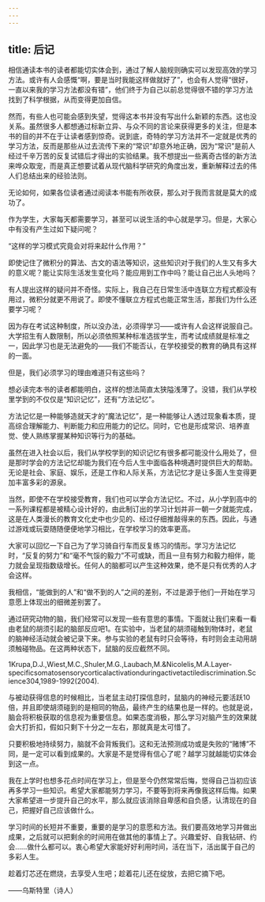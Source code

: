```yaml
---
---
---
```

title: 后记
---




相信通读本书的读者都能切实体会到，通过了解人脑规则确实可以发现高效的学习方法。或许有人会感慨“啊，要是当时我能这样做就好了”，也会有人觉得“很好，一直以来我的学习方法都没有错”，他们终于为自己以前总觉得很不错的学习方法找到了科学根据，从而变得更加自信。

然而，有些人也可能会感到失望，觉得这本书并没有写出什么新颖的东西。这也没关系。虽然很多人都想通过标新立异、与众不同的言论来获得更多的关注，但是本书的目的并不在于让读者感到惊奇。说到底，奇特的学习方法并不一定就是优秀的学习方法，反而是那些从过去流传下来的“常识”却意外地正确，因为“常识”是前人经过千辛万苦的反复试错后才得出的实验结果。我不想提出一些离奇古怪的新方法来哗众取宠，而是真正想要试着从现代脑科学研究的角度出发，重新解释过去的伟人们总结出来的经验法则。

无论如何，如果各位读者通过阅读本书能有所收获，那么对于我而言就是莫大的成功了。

作为学生，大家每天都需要学习，甚至可以说生活的中心就是学习。但是，大家心中有没有产生过如下疑问呢？

“这样的学习模式究竟会对将来起什么作用？”

即使记住了微积分的算法、古文的语法等知识，这些知识对于我们的人生又有多大的意义呢？能让实际生活发生变化吗？能应用到工作中吗？能让自己出人头地吗？

有人提出这样的疑问并不奇怪。实际上，我自己在日常生活中连联立方程式都没有用过，微积分就更不用说了。即使不懂联立方程式也能正常生活，那我们为什么还要学习呢？

因为存在考试这种制度，所以没办法，必须得学习——或许有人会这样说服自己。大学招生有人数限制，所以必须依照某种标准选拔学生，而考试成绩就是标准之一，因此学习也是无法避免的——我们不能否认，在学校接受的教育的确具有这样的一面。

但是，我们必须学习的理由难道只有这些吗？

想必读完本书的读者都能明白，这样的想法简直太狭隘浅薄了。没错，我们从学校里学到的不仅仅是“知识记忆”，还有“方法记忆”。

方法记忆是一种能够造就天才的“魔法记忆”，是一种能够让人透过现象看本质，提高综合理解能力、判断能力和应用能力的记忆。同时，它也是形成常识、培养直觉、使人熟练掌握某种知识等行为的基础。

虽然在进入社会以后，我们从学校学到的知识记忆有很多都可能没什么用处了，但是那时学会的方法记忆却能为我们在今后人生中面临各种境遇时提供巨大的帮助。无论是社会、家庭、娱乐，还是工作和人际关系，方法记忆才是让多面人生变得更加丰富多彩的源泉。

当然，即使不在学校接受教育，我们也可以学会方法记忆。不过，从小学到高中的一系列课程都是被精心设计好的，由此制订出的学习计划并非一朝一夕就能完成，这是在人类漫长的教育文化史中也少见的、经过仔细推敲得来的东西。因此，与通过游戏或玩耍随随便便地学习相比，在学校学习的效率更高。

大家可以回忆一下自己为了学习骑自行车而反复练习的情形。学习方法记忆时，“反复的努力”和“毫不气馁的毅力”不可或缺，而且一旦有努力和毅力相伴，能力就会呈现指数级增长。任何人的脑都可以产生这种效果，绝不是只有优秀的人才会这样。

我相信，“能做到的人”和“做不到的人”之间的差别，不过是源于他们一开始在学习意愿上体现出的细微差别罢了。

通过研究动物的脑，我们经常可以发现一些有意思的事情。下面就让我们来看一看由老鼠的胡须引起的脑部反应吧1。在实验中，当老鼠的胡须碰触到物体时，老鼠的脑神经活动就会被记录下来。参与实验的老鼠有时只会等待，有时则会主动用胡须触碰物品。在这两种状态下，鼠脑的反应截然不同。

1Krupa,D.J.,Wiest,M.C.,Shuler,M.G.,Laubach,M.&Nicolelis,M.A.Layer-specificsomatosensorycorticalactivationduringactivetactilediscrimination.Science304,1989-1992(2004).

与被动获得信息的时候相比，当老鼠主动打探信息时，鼠脑内的神经元要活跃10倍，并且即使胡须碰到的是相同的物品，最终产生的结果也是一样的。也就是说，脑会将积极获取的信息视为重要信息。如果态度消极，那么学习对脑产生的效果就会大打折扣，假如只剩下十分之一左右，那就真是太可惜了。

只要积极地持续努力，脑就不会背叛我们。这和无法预测成功或是失败的“赌博”不同，是一定可以看到成果的。大家是不是觉得有信心了呢？越学习就越能切实体会到这一点。

我在上学时也想多花点时间在学习上，但是至今仍然常常后悔，觉得自己当初应该再多学习一些知识。希望大家都能努力学习，不要等到将来再像我这样后悔。如果大家希望进一步提升自己的水平，那么就应该消除自卑感和自负感，认清现在的自己，把握好自己应该做什么。

学习时间的长短并不重要，重要的是学习的意愿和方法。我们要高效地学习并做出成果，之后就可以把剩余的时间用在做其他的事情上了。兴趣爱好、自我钻研、约会……做什么都可以。衷心希望大家能好好利用时间，活在当下，活出属于自己的多彩人生。

趁着灯芯还在燃烧，去享受人生吧；趁着花儿还在绽放，去把它摘下吧。

——乌斯特里（诗人）